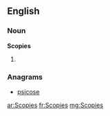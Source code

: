 ==English==

===Noun===
'''Scopies'''

# {{plural of|[[Scopie]]}}

===Anagrams===
* [[psicose#English|psicose]]

[[ar:Scopies]]
[[fr:Scopies]]
[[mg:Scopies]]